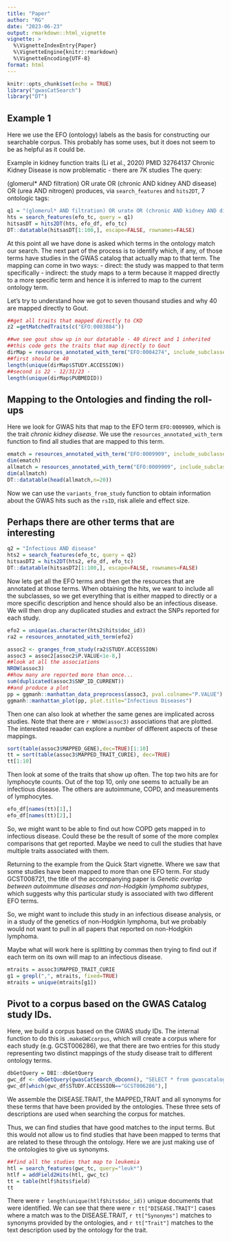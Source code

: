```yaml
---
title: "Paper"
author: "RG"
date: "2023-06-23"
output: rmarkdown::html_vignette
vignette: >
  %\VignetteIndexEntry{Paper}
  %\VignetteEngine{knitr::rmarkdown}
  %\VignetteEncoding{UTF-8}
format: html
---
```


```r
knitr::opts_chunk$set(echo = TRUE)
library("gwasCatSearch")
library("DT")
```

## Example 1
Here we use the EFO (ontology) labels as the basis for constructing our searchable corpus.
This probably has some uses, but it does not seem to be as helpful as it could be.

Example in kidney function traits (Li et al., 2020) PMID 32764137
Chronic Kidney Disease is now problematic - there are 7K studies
The query:

(glomerul* AND filtration) OR urate OR (chronic AND kidney AND disease) OR (urea AND nitrogen) produces, via `search_features` and `hits2DT`, 7 ontologic tags:


```r

q1 = "(glomerul* AND filtration) OR urate OR (chronic AND kidney AND disease) OR (urea AND nitrogen)"
hts = search_features(efo_tc, query = q1)
hitsasDT = hits2DT(hts, efo_df, efo_tc)
DT::datatable(hitsasDT[1:100,], escape=FALSE, rownames=FALSE)
```

At this point all we have done is asked which terms in the ontology match our search. The next part of the process is to identify which, if any, of those terms have studies in the GWAS catalog that actually map to that term. 
The mapping can come in two ways:
- direct: the study was mapped to that term specifically
- indirect: the study maps to a term because it mapped directly to a more specific term and hence it is inferred to map to the current ontology term.

Let's try to understand how we got to seven thousand studies and why 40 are mapped directly to Gout.
```r
##get all traits that mapped directly to CKD
z2 =getMatchedTraits(c("EFO:0003884"))

##we see gout show up in our datatable - 40 direct and 1 inherited
##this code gets the traits that map directly to Gout
dirMap = resources_annotated_with_term("EFO:0004274", include_subclasses=FALSE)
##first should be 40
length(unique(dirMap$STUDY.ACCESSION))
##second is 22 - 12/31/23 - 
length(unique(dirMap$PUBMEDID))
```

## Mapping to the Ontologies and finding the roll-ups

Here we look for GWAS hits that map to the EFO term `EFO:0009909`, which is the trait *chronic kidney disease*. We use the `resources_annotated_with_term` function to find all studies that are mapped to this term.

```r
ematch = resources_annotated_with_term("EFO:0009909", include_subclasses=FALSE)
dim(ematch)
allmatch = resources_annotated_with_term("EFO:0009909", include_subclasses = TRUE)
dim(allmatch)
DT::datatable(head(allmatch,n=20))
```




Now we can use the `variants_from_study` function to obtain information about the GWAS hits such as the `rsID`, risk allele and effect size.





## Perhaps there are other terms that are interesting

```r
q2 = "Infectious AND disease"
hts2 = search_features(efo_tc, query = q2)
hitsasDT2 = hits2DT(hts2, efo_df, efo_tc)
DT::datatable(hitsasDT2[1:100,], escape=FALSE, rownames=FALSE)
```

Now lets get all the EFO terms and then get the resources that are annotated at those terms.
When obtaining the hits, we want to include all the subclasses, so we get everything that is either mapped to directly or a more specific description and hence should also be an infectious disease. We will then drop any duplicated studies and extract the SNPs reported for each study.
```r
efo2 = unique(as.character(hts2$hits$doc_id))
ra2 = resources_annotated_with_term(efo2)

assoc2 <- granges_from_study(ra2$STUDY.ACCESSION)
assoc3 = assoc2[assoc2$P.VALUE<1e-8,]
##look at all the associations
NROW(assoc3)
##how many are reported more than once...
sum(duplicated(assoc3$SNP_ID_CURRENT))
##and produce a plot
pp = ggmanh::manhattan_data_preprocess(assoc3, pval.colname="P.VALUE")
ggmanh::manhattan_plot(pp, plot.title="Infectious Diseases")
```

Then one can also look at whether the same genes are implicated across studies.
Note that there are `r NROW(assoc3)` associations that are plotted. The interested reaader can explore a number of different aspects of these mappings.

```r
sort(table(assoc3$MAPPED_GENE),dec=TRUE)[1:10]
tt = sort(table(assoc3$MAPPED_TRAIT_CURIE), dec=TRUE)
tt[1:10]
```

Then look at some of the traits that show up often.  The top two hits are for lymphocyte counts. Out of the top 10, only one seems to actually be an infectious disease. The others are autoimmune, COPD, and measurements of lymphocytes. 
```r
efo_df[names(tt)[1],]
efo_df[names(tt)[2],]

```

So, we might want to be able to find out how COPD gets mapped in to infectious disease. Could these be the result of some of the more complex comparisons that get reported.
Maybe we need to cull the studies that have multiple traits associated with them.

Returning to the example from the Quick Start vignette. Where we saw that some studies
have been mapped to more than one EFO term. For study GCST008721, the title of the accompanying paper is *Genetic overlap between autoimmune diseases and non-Hodgkin lymphoma subtypes*, which suggests why this particular study is associated with two different EFO terms.

So, we might want to include this study in an infectious disease analysis, or in a study of the genetics of non-Hodgkin lymphoma, but we probably would not want to pull in all papers that reported on non-Hodgkin lymphoma.



Maybe what will work here is splitting by commas then trying to find out if each term on its own will map to an infectious disease.


```r
mtraits = assoc3$MAPPED_TRAIT_CURIE
g1 = grepl(",", mtraits, fixed=TRUE)
mtraits = unique(mtraits[g1])
```

## Pivot to a corpus based on the GWAS Catalog study IDs.

Here, we build a corpus based on the GWAS study IDs.
The internal function to do this is `.makeGWCcorpus`, which will create a corpus
where for each study (e.g. GCST006286), we that there are two entries for this study
representing two distinct mappings of the study disease trait to different ontology terms.

```r
dbGetQuery = DBI::dbGetQuery
gwc_df <- dbGetQuery(gwasCatSearch_dbconn(), "SELECT * from gwascatalog_mappings")
gwc_df[which(gwc_df$STUDY.ACCESSION=="GCST006286"),]
```

We assemble the DISEASE.TRAIT, the MAPPED_TRAIT and all synonyms for these terms
that have been provided by the ontologies.  These three sets of descriptions are used
when searching the corpus for matches. 

Thus, we can find studies that have good matches to the input terms. But this would not
allow us to find studies that have been mapped to terms that are related to these through
the ontology.  Here we are just making use of the ontologies to give us synonyms.

```r
##find all the studies that map to leukemia
htl = search_features(gwc_tc, query="leuk*")
htlf = addField2Hits(htl, gwc_tc)
tt = table(htlf$hits$field)
tt
```
There were `r length(unique(htlf$hits$doc_id))` unique documents that were identified.
We can see that there were `r tt["DISEASE.TRAIT"]` cases where a match was to the DISEASE.TRAIT,
`r tt["Synonyms"]` matches to synonyms provided by the ontologies, and `r tt["Trait"]` matches to the text description used by the ontology for the trait.
